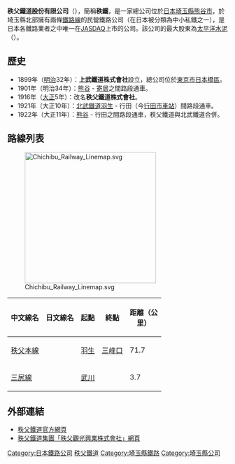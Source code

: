 {{Infobox_Company 
| company_name     = 秩父鐵道股份有限公司<br />Chichibu Railway Co., Ltd.
| company_type     = [[股份有限公司|股份有限公司]]
| traded_as = [[JASDAQ|東證JQ]]：[http://www.nikkei.com/markets/company/?scode=9012&ba=9 9012]
| company_logo     = 
| company_slogan   =
| foundation       = 1899年（[[明治|明治]]32年）11月8日
| location         = [[日本|日本]][[埼玉縣|埼玉縣]][[熊谷市|熊谷市]]曙町1丁目1番地
| key_people       = 荒舩重敏（社長）
| industry         = [[鐵路|鐵路業]]，[[地產|地產]]等
| products         = 旅客鐵道事業
| revenue          = 44億8,811萬[[日圓|日圓]]（2009年3月）
| operating_income = 
| net_income       = 
| num_employees    = 
| homepage         = {{URL|http://www.chichibu-railway.co.jp}}
}}
'''秩父鐵道股份有限公司'''（{{jpn|j=秩父鉄道|hg=ちちぶてつどう|rm=Chichibu Tetsudō|f=y}}），簡稱'''秩鐵'''，是一家總公司位於[[日本|日本]][[埼玉縣|埼玉縣]][[熊谷市|熊谷市]]，於埼玉縣北部擁有兩條[[鐵路線|鐵路線]]的民營鐵路公司（在日本被分類為中小私鐵之一），是日本各鐵路業者之中唯一在[[JASDAQ|JASDAQ]]上市的公司。該公司的最大股東為[[太平洋水泥|太平洋水泥]]（{{lang|ja|太平洋セメント}}）。

==歷史==
* 1899年（[[明治|明治]]32年）：'''上武鐵道株式會社'''設立，總公司位於[[東京市|東京市]][[日本橋區|日本橋區]]。
* 1901年（明治34年）：[[熊谷站|熊谷]] - [[寄居站|寄居]]之間路段通車。
* 1916年（[[大正|大正]]5年）：改名'''秩父鐵道株式會社'''。
* 1921年（大正10年）：[[北武鐵道|北武鐵道]][[羽生站|羽生]] - 行田（今[[行田市車站|行田市車站]]）間路段通車。
* 1922年（大正11年）：[[熊谷|熊谷]] - 行田之間路段通車，秩父鐵道與北武鐵道合併。
== 路線列表 ==
[[File:Chichibu_Railway_Linemap.svg|300px]]
{| class="wikitable sortable"
|-
!style="width: 4em"|中文線名
!style="width: 4em"|日文線名
!class="unsortable"|起點
!class="unsortable"|終點
!style="width: 4em"|距離（公里）
|-
|[[秩父本線|秩父本線]]
|{{lang|ja|秩父本線}}
|[[羽生站|羽生]]
|[[三峰口站|三峰口]]
|71.7
|-
|[[三尻線|三尻線]]
|{{lang|ja|三ヶ尻線}}
|[[武川站|武川]]
|{{lj|三尻站|三ヶ尻駅|三尻}}
|3.7
|}

==外部連結==
{{commonscat|Chichibu Railway}}
* [http://www.chichibu-railway.co.jp/ 秩父鐵道官方網頁] {{Wayback|url=http://www.chichibu-railway.co.jp/ |date=20180425045731 }}
* [http://www.chichibu-kanko.co.jp/  秩父鐵道集團「秩父觀光興業株式會社」網頁] {{Wayback|url=http://www.chichibu-kanko.co.jp/ |date=20071024111949 }}
{{PASMO}}
{{秩父本線}}
{{東京大眾運輸}}
{{Japan-rail-stub}}
{{japan-company-stub}}

{{DEFAULTSORT:Chichibu-Tetsudou}}
[[Category:日本鐵路公司|Category:日本鐵路公司]]
[[Category:秩父鐵道|]]
[[Category:埼玉縣鐵路|Category:埼玉縣鐵路]]
[[Category:埼玉縣公司|Category:埼玉縣公司]]